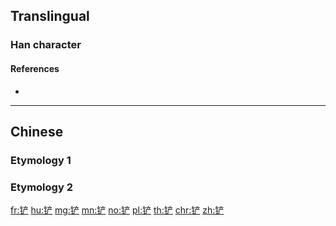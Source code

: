 {{character info/new}}
{{also|鏟|剷}}
==Translingual==

===Han character===
{{Han char|rn=167|rad=钅|as=06|sn=11|four=|canj=CYTH}}

====References====
* {{Han ref|kx=1328.061|hdz=64202.050|uh=94F2|ud=38130}}

----

==Chinese==

===Etymology 1===
{{zh-see|鏟||[[spade]]; to [[shovel]]}}

===Etymology 2===
{{zh-see|剷||to [[level]] off; to [[root]] up}}

[[fr:铲]]
[[hu:铲]]
[[mg:铲]]
[[mn:铲]]
[[no:铲]]
[[pl:铲]]
[[th:铲]]
[[chr:铲]]
[[zh:铲]]